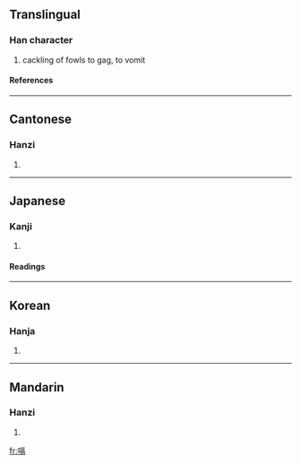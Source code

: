 ==Translingual==
===Han character===
{{Han char|rn=30|rad=口|as=10|sn=13|four=6102<sub>7</sub>|canj=口一口月 (RMRB)}}
# cackling of fowls to gag, to vomit
====References====
{{Han ref|kx=0203.150|dkj=04097|dj=0425.330|hdz=10666.040|uh=55DD|ud=21981|bh=DCD0|bd=56528}}
----
==Cantonese==
===Hanzi===
{{yue-hanzi|jyut=|y=gaak3}}
# {{defn|Cantonese}}
----
==Japanese==
===Kanji===
{{ja-kanji|grade=|rs=口10}}
# {{defn|Japanese}} 
====Readings====
{{ja-readings|on=[[かく]] (kaku), [[きゃく]] (kyaku)|kun=[[しゃくり]] (shakuri)}}
----
==Korean==
===Hanja===
{{ko-hanja|hangeul=격|rv=gyeok|mr=kyŏk}}
# {{defn|Korean}}
----
==Mandarin==
===Hanzi===
{{cmn-hanzi|pin=[[gé]] ([[ge2]])|wg=ko<sup>2</sup>}}
# {{defn|Mandarin}}

[[fr:嗝]]